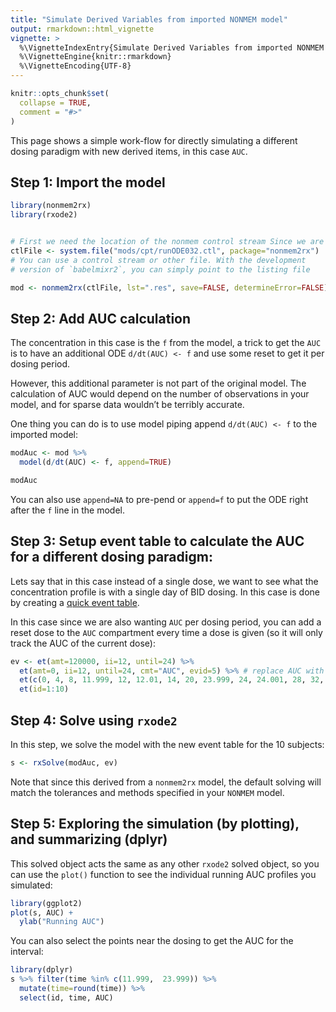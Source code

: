 ```yaml
---
title: "Simulate Derived Variables from imported NONMEM model"
output: rmarkdown::html_vignette
vignette: >
  %\VignetteIndexEntry{Simulate Derived Variables from imported NONMEM model}
  %\VignetteEngine{knitr::rmarkdown}
  %\VignetteEncoding{UTF-8}
---
```


```r
knitr::opts_chunk$set(
  collapse = TRUE,
  comment = "#>"
)
```

This page shows a simple work-flow for directly simulating a different
dosing paradigm with new derived items, in this case `AUC`.


## Step 1: Import the model

```r
library(nonmem2rx)
library(rxode2)


# First we need the location of the nonmem control stream Since we are running an example, we will use one of the built-in examples in `nonmem2rx`
ctlFile <- system.file("mods/cpt/runODE032.ctl", package="nonmem2rx")
# You can use a control stream or other file. With the development
# version of `babelmixr2`, you can simply point to the listing file

mod <- nonmem2rx(ctlFile, lst=".res", save=FALSE, determineError=FALSE)
```

## Step 2: Add AUC calculation

The concentration in this case is the `f` from the model, a trick to
get the `AUC` is to have an additional ODE `d/dt(AUC) <- f` and use
some reset to get it per dosing period.

However, this additional parameter is not part of the original model.
The calculation of AUC would depend on the number of observations in
your model, and for sparse data wouldn't be terribly accurate.

One thing you can do is to use model piping append `d/dt(AUC) <- f` to
the imported model:

```r
modAuc <- mod %>%
  model(d/dt(AUC) <- f, append=TRUE)

modAuc
```

You can also use `append=NA` to pre-pend or `append=f` to put the ODE
right after the `f` line in the model.

## Step 3: Setup event table to calculate the AUC for a different dosing paradigm:

Lets say that in this case instead of a single dose, we want to see
what the concentration profile is with a single day of BID dosing.  In
this case is done by creating a [quick event
table](https://nlmixr2.github.io/rxode2/articles/rxode2-event-table.html).

In this case since we are also wanting `AUC` per dosing period, you
can add a reset dose to the `AUC` compartment every time a dose is given
(so it will only track the AUC of the current dose):

```r
ev <- et(amt=120000, ii=12, until=24) %>%
  et(amt=0, ii=12, until=24, cmt="AUC", evid=5) %>% # replace AUC with zero at dosing
  et(c(0, 4, 8, 11.999, 12, 12.01, 14, 20, 23.999, 24, 24.001, 28, 32, 36)) %>%
  et(id=1:10)
```

## Step 4: Solve using `rxode2`

In this step, we solve the model with the new event table for the 10
subjects:

```r
s <- rxSolve(modAuc, ev)
```

Note that since this derived from a `nonmem2rx` model, the default
solving will match the tolerances and methods specified in your
`NONMEM` model.

## Step 5: Exploring the simulation (by plotting), and summarizing (dplyr)

This solved object acts the same as any other `rxode2` solved object,
so you can use the `plot()` function to see the individual running AUC profiles
you simulated:

```r
library(ggplot2)
plot(s, AUC) +
  ylab("Running AUC")
```

You can also select the points near the dosing to get the AUC for the
interval:

```r
library(dplyr)
s %>% filter(time %in% c(11.999,  23.999)) %>%
  mutate(time=round(time)) %>%
  select(id, time, AUC)
```
